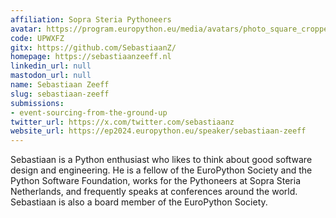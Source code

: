 ```yaml
---
affiliation: Sopra Steria Pythoneers
avatar: https://program.europython.eu/media/avatars/photo_square_cropped_1000_1000_fRtHpCV.jpg
code: UPWXFZ
gitx: https://github.com/SebastiaanZ/
homepage: https://sebastiaanzeeff.nl
linkedin_url: null
mastodon_url: null
name: Sebastiaan Zeeff
slug: sebastiaan-zeeff
submissions:
- event-sourcing-from-the-ground-up
twitter_url: https://x.com/twitter.com/sebastiaanz
website_url: https://ep2024.europython.eu/speaker/sebastiaan-zeeff
---
```


Sebastiaan is a Python enthusiast who likes to think about good software design and engineering. He is a fellow of the EuroPython Society and the Python Software Foundation, works for the Pythoneers at Sopra Steria Netherlands, and frequently speaks at conferences around the world. Sebastiaan is also a board member of the EuroPython Society.
